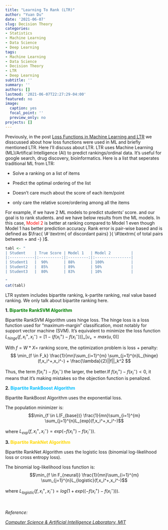 ```yaml
---
title: "Learning To Rank (LTR)"
author: "Yuan Du"
date: '2021-06-07'
slug: Decision Theory
categories:
- Statistics
- Machine Learning
- Data Science
- Deep Learning
tags:
- Machine Learning
- Data Science
- Decision Theory
- LTR
- Deep Learning
subtitle: ''
summary: ''
authors: []
lastmod: '2021-06-07T22:27:29-04:00'
featured: no
image:
  caption: yes
  focal_point: ''
  preview_only: no
projects: []
---
```

Previously, in the post [Loss Functions in Machine Learning and LTR](https://yuan-du.com/post/2020-12-13-loss-functions/decision-theory/) we disscussed about how loss functions were used in ML and briefly mentioned LTR. Here I'll discuss about LTR. LTR uses Machine Learning (ML)/Artifical Intelligence (AI) to predict rankings/ordinal data. It's useful for google search, drug discovery, bioinformatics. Here is a list that seperates traditional ML from LTR:

- Solve a ranking on a list of items

- Predict the optimal ordering of the list

- Doesn't care much about the score of each item/point

- only care the relative score/ordering among all the items

For example, if we have 2 ML models to predict students' score. and our goal is to rank students. and we have below results from the ML models. In this case, <span style="color:red">Model 2</span> is better at ranking compared to Model 1 even though Model 1 has better prediction accuracy. Rank error is pair-wise based and is defined as $\frac{ \# \textrm{ of discordant pairs} }{ \#\textrm{ of total pairs between + and -} }$.

```r
tabl <- " 
| Student    | True Score | Model 1   | Model 2         |
|:-----------|:----------:|:---------:|:----------------|
| Student1   |  90%       | 88%       | 100%            |
| Student2   |  85%       | 89%       | 50%             |
| Student3   |  80%       | 83%       | 10%             |

"
cat(tabl)
```

LTR system includes bipartite ranking, k-partite ranking, real value based ranking. We only talk about bipartite ranking here.

**1. <span style="color:green">Bipartite RankSVM Algorithm</span>**


Bipartite RankSVM Algorithm uses hinge loss. The hinge loss is a loss function used for "maximum-margin" classification, most notably for support vector machine (SVM). It's equivalent to minimize the loss function $L_{hinge}(f,x_i^+,x_i^-) = [1-(f(x_i^+)-f(x_i^-))]_+ [u_+ = max(u,0)]$

With $f = W * X =$ ranking score, the optimization problem is loss + penalty:
$$ \min_{f \in F_k} \frac{1}{mn}\sum_{i=1}^{m} \sum_{j=1}^{n}L_{hinge}(f,x_i^+,x_i^-) + \frac{\lambda}{2}||f||_k^2 $$

Thus, the term $f(x_i^+)-f(x_i^-)$ the larger, the better.If  $f(x_i^+)-f(x_i^-) <0$, it means that it's making mistakes so the objection function is penalized.

**2. <span style="color:DeepSkyBlue">Bipartite RankBoost Algorithm</span>**

Bipartite RankBoost Algorithm uses the exponential loss.

The population minimizer is:
$$\min_{f \in L(F_{base})} \frac{1}{mn}\sum_{i=1}^{m} \sum_{j=1}^{n}L_{exp}(f,x_i^+,x_i^-)$$

where $L_{exp}(f,x_i^+,x_i^-) = exp(-f(x_i^+)-f(x_i^-))$.

**3. <span style="color:Gold">Bipartite RankNet Algorithm</span>**

Bipartite RankNet Algorithm uses the logistic loss (binomial log-likelihood loss or cross entropy loss).

The binomial log-likelihood loss function is:
$$\min_{f \in F_{neural}} \frac{1}{mn}\sum_{i=1}^{m} \sum_{j=1}^{n}L_{logistic}(f,x_i^+,x_i^-)$$

where $L_{logistic}(f,x_i^+,x_i^-) = log(1+ exp((-f(x_i^+)-f(x_i^-)))$.


\
\
*Reference:*

*[Computer Science & Artificial Intelligence Laboratory, MIT](https://archive.siam.org/meetings/sdm10/tutorial1.pdf)*
